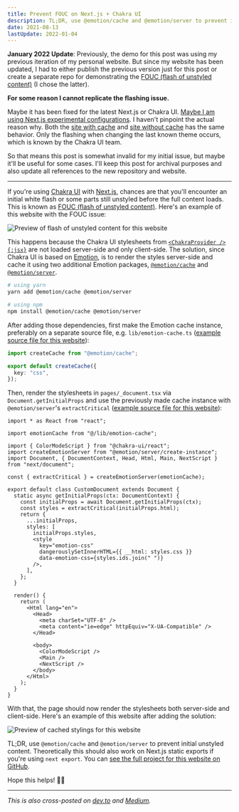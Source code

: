 ```yaml
---
title: Prevent FOUC on Next.js + Chakra UI
description: TL;DR, use @emotion/cache and @emotion/server to prevent initial unstyled content
date: 2021-08-13
lastUpdate: 2022-01-04
---
```


**January 2022 Update**: Previously, the demo for this post was using my previous iteration of my personal website. But since my website has been updated, I had to either publish the previous version just for this post or create a separate repo for demonstrating the [FOUC (flash of unstyled content)](https://en.wikipedia.org/wiki/Flash_of_unstyled_content) (I chose the latter).

**For some reason I cannot replicate the flashing issue.**

Maybe it has been fixed for the latest Next.js or Chakra UI. [Maybe I am using Next.js experimental configurations](https://github.com/grikomsn/next-chakra-fouc/blob/with-cache/next.config.mjs#L10-L14). I haven't pinpoint the actual reason why. Both the [site with cache](https://next-chakra-fouc-with-cache.vercel.app) and [site without cache](https://next-chakra-fouc-without-cache.vercel.app) has the same behavior. Only the flashing when changing the last known theme occurs, which is known by the Chakra UI team.

So that means this post is somewhat invalid for my initial issue, but maybe it'll be useful for some cases. I'll keep this post for archival purposes and also update all references to the new repository and website.

---

If you're using [Chakra UI](https://chakra-ui.com/) with [Next.js](https://nextjs.org/), chances are that you'll encounter an initial white flash or some parts still unstyled before the full content loads. This is known as [FOUC (flash of unstyled content)](https://en.wikipedia.org/wiki/Flash_of_unstyled_content). Here's an example of this website with the FOUC issue:

![Preview of flash of unstyled content for this website](/images/fouc-before.gif)

This happens because the Chakra UI stylesheets from [`<ChakraProvider />{:jsx}`](https://chakra-ui.com/guides/with-nextjs#chakra-providers) are not loaded server-side and only client-side. The solution, since Chakra UI is based on [Emotion](https://emotion.sh/), is to render the styles server-side and cache it using two additional Emotion packages, [`@emotion/cache`](https://emotion.sh/docs/@emotion/cache) and [`@emotion/server`](https://emotion.sh/docs/@emotion/server).

```sh
# using yarn
yarn add @emotion/cache @emotion/server

# using npm
npm install @emotion/cache @emotion/server
```

After adding those dependencies, first make the Emotion cache instance, preferably on a separate source file, e.g. `lib/emotion-cache.ts` ([example source file for this website](https://github.com/grikomsn/next-chakra-fouc/blob/with-cache/lib/emotion-cache.ts)):

```typescript
import createCache from "@emotion/cache";

export default createCache({
  key: "css",
});
```

Then, render the stylesheets in `pages/_document.tsx` via `Document.getInitialProps` and use the previously made cache instance with `@emotion/server`'s `extractCritical` ([example source file for this website](https://github.com/grikomsn/next-chakra-fouc/blob/with-cache/pages/_document.tsx)):

```tsx {9,14,19-23}
import * as React from "react";

import emotionCache from "@/lib/emotion-cache";

import { ColorModeScript } from "@chakra-ui/react";
import createEmotionServer from "@emotion/server/create-instance";
import Document, { DocumentContext, Head, Html, Main, NextScript } from "next/document";

const { extractCritical } = createEmotionServer(emotionCache);

export default class CustomDocument extends Document {
  static async getInitialProps(ctx: DocumentContext) {
    const initialProps = await Document.getInitialProps(ctx);
    const styles = extractCritical(initialProps.html);
    return {
      ...initialProps,
      styles: [
        initialProps.styles,
        <style
          key="emotion-css"
          dangerouslySetInnerHTML={{ __html: styles.css }}
          data-emotion-css={styles.ids.join(" ")}
        />,
      ],
    };
  }

  render() {
    return (
      <Html lang="en">
        <Head>
          <meta charSet="UTF-8" />
          <meta content="ie=edge" httpEquiv="X-UA-Compatible" />
        </Head>

        <body>
          <ColorModeScript />
          <Main />
          <NextScript />
        </body>
      </Html>
    );
  }
}
```

With that, the page should now render the stylesheets both server-side and client-side. Here's an example of this website after adding the solution:

![Preview of cached stylings for this website](/images/fouc-after.gif)

TL;DR, use `@emotion/cache` and `@emotion/server` to prevent initial unstyled content. Theoretically this should also work on Next.js static exports if you're using `next export`. You can [see the full project for this website on GitHub](https://github.com/grikomsn/next-chakra-fouc).

Hope this helps! 🙌🏻

---

_This is also cross-posted on [dev.to](https://dev.to/grikomsn/prevent-fouc-on-next-js-chakra-ui-2829) and [Medium](https://griko.medium.com/prevent-fouc-on-next-js-chakra-ui-68df8b1b63ab)._

